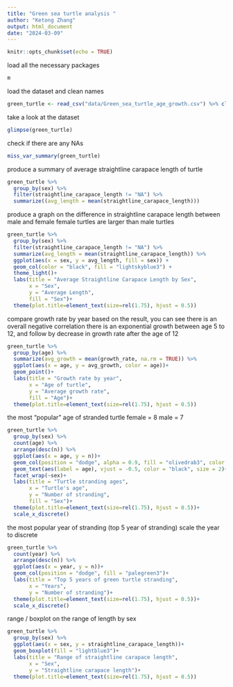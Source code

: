 ```yaml
---
title: "Green sea turtle analysis "
author: "Ketong Zhang"
output: html_document
date: "2024-03-09"
---
```


```r
knitr::opts_chunk$set(echo = TRUE)
```

load all the necessary packages
```r
m
```

load the dataset and clean names
```r
green_turtle <- read_csv("data/Green_sea_turtle_age_growth.csv") %>% clean_names()
```

take a look at the dataset
```r
glimpse(green_turtle)
```

check if there are any NAs
```r
miss_var_summary(green_turtle)
```

produce a summary of average straightline carapace length of turtle 
```r
green_turtle %>% 
  group_by(sex) %>% 
  filter(straightline_carapace_length != "NA") %>% 
  summarize((avg_length = mean(straightline_carapace_length)))
```

produce a graph on the difference in straightline carapace length between male and female
female turtles are larger than male turtles 
```r
green_turtle %>%
  group_by(sex) %>%
  filter(straightline_carapace_length != "NA") %>% 
  summarize(avg_length = mean(straightline_carapace_length)) %>%
  ggplot(aes(x = sex, y = avg_length, fill = sex)) +
  geom_col(color = "black", fill = "lightskyblue3") +
  theme_light()+
  labs(title = "Average Straightline Carapace Length by Sex",
       x = "Sex",
       y = "Average Length",
       fill = "Sex")+
  theme(plot.title=element_text(size=rel(1.75), hjust = 0.5))
```

compare growth rate by year
based on the result, you can see there is an overall negative correlation
there is an exponential growth between age 5 to 12, and follow by decrease in growth rate after the age of 12
```r
green_turtle %>% 
  group_by(age) %>% 
  summarize(avg_growth = mean(growth_rate, na.rm = TRUE)) %>% 
  ggplot(aes(x = age, y = avg_growth, color = age))+
  geom_point()+
  labs(title = "Growth rate by year",
       x = "Age of turtle",
       y = "Average growth rate",
       fill = "Age")+
  theme(plot.title=element_text(size=rel(1.75), hjust = 0.5))
```

the most "popular" age of stranded turtle
female = 8
male = 7
```r
green_turtle %>% 
  group_by(sex) %>% 
  count(age) %>% 
  arrange(desc(n)) %>% 
  ggplot(aes(x = age, y = n))+
  geom_col(position = "dodge", alpha = 0.9, fill = "olivedrab3", color = "salmon4")+
  geom_text(aes(label = age), vjust = -0.5, color = "black", size = 2)+
  facet_wrap(~sex)+
  labs(title = "Turtle stranding ages",
       x = "Turtle's age",
       y = "Number of stranding",
       fill = "Sex")+
  theme(plot.title=element_text(size=rel(1.75), hjust = 0.5))+
  scale_x_discrete()
```

the most popular year of stranding
(top 5 year of stranding)
scale the year to discrete
```r
green_turtle %>% 
  count(year) %>% 
  arrange(desc(n)) %>% 
  ggplot(aes(x = year, y = n))+
  geom_col(position = "dodge", fill = "palegreen3")+
  labs(title = "Top 5 years of green turtle stranding",
       x = "Years",
       y = "Number of stranding")+
  theme(plot.title=element_text(size=rel(1.75), hjust = 0.5))+
  scale_x_discrete()
```
range / boxplot on the range of length by sex
```r
green_turtle %>% 
  group_by(sex) %>% 
  ggplot(aes(x = sex, y = straightline_carapace_length))+
  geom_boxplot(fill = "lightblue3")+
  labs(title = "Range of straightline carapace length",
       x = "Sex",
       y = "Straightline carapace length")+
  theme(plot.title=element_text(size=rel(1.75), hjust = 0.5))
```


